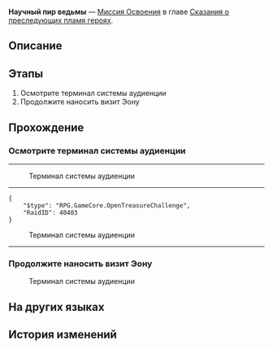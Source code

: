 {{Дополнить|Диалоги.}}
{{Миссия Инфобокс
|id              = 1040113
|Название        = 
|Изображение     = Миссия Освоения Научный пир ведьмы.png
|Тип             = Миссия Освоения
|События         = 
|Глава           = Сказания о преследующих пламя героях
|Условия         = Завершена [[Миссия Освоения]] ''[[О Кремнос, смой ржавчину крови II]]''
|Персонажи       = Герта; Первопроходец; Четвёртое Зеркало
|СтартЛокация    = [[Космическая станция «Герта»]] — [[Изолированная зона]]
|Локации         = Изолированная зона
|Предыдущая      = О Кремнос, смой ржавчину крови II
|Следующая       = О герой, прими ядро пламени
|Награды         = Опыт Освоения*800; Звёздный нефрит*100; Путеводитель путешественника*9; Утраченный кристалл*9; Небесная амброзия*160; Кредиты*100 000
}}
'''Научный пир ведьмы''' — [[Миссия Освоения]] в главе [[Сказания о преследующих пламя героях]].

==Описание==
{{Описание|Ценой погружения в молчание всей космической станции, Герта запускает терминал системы аудиенции и пытается установить контакт с Нус. Она устраняет ошибки во всех зонах и находит вора памяти, но процесс аудиенции прерывает вторжение Вельта и Воскресенья. Но у экспресса есть цель...}}

==Этапы==
# Осмотрите терминал системы аудиенции
# Продолжите наносить визит Эону

==Прохождение==
{{Дополнить}}

===Осмотрите терминал системы аудиенции===
{{Описание миссии|локация=Изолированная зона|На космической станции аудиенция Герты у Нус ещё не завершилась. Используя источники питания всей станции, Герта активировала терминал для системы аудиенции и попыталась связаться с Нус, но неожиданно потерпела неудачу. Проверка показала, что все три секции терминала неисправны. Герте пришлось лично спуститься и разбираться с каждой из них.}}
{{Диалог Начало}}
----
:{{tx}}

:{{Диалог|Разговор}} Терминал системы аудиенции
----
<!--Unknown TalkSentence: 140113201-->
<!--Unknown TalkSentence: 140113202-->
<!--Unknown TalkSentence: 140113203-->
<!--Unknown TalkSentence: 140113204-->
<!--Unknown TalkSentence: 140113205-->
<!--Unknown TalkSentence: 140113206-->
<!--Unknown TalkSentence: 140113207-->
<!--Unknown TalkSentence: 140113208-->
<!--Unknown TalkSentence: 140113209-->
<!--Unknown TalkSentence: 140113210-->
<!--Unknown TalkSentence: 140113211-->
<!--Unknown TalkSentence: 140113212-->
<pre>{
	"$type": "RPG.GameCore.OpenTreasureChallenge",
	"RaidID": 40403
}</pre>


:{{Диалог|Разговор}} Терминал системы аудиенции

----
:{{tx}}
{{Диалог Конец}}

===Продолжите наносить визит Эону===
{{Диалог Начало}}

:{{Диалог|Разговор}} Терминал системы аудиенции

{{Диалог Конец}}

==На других языках==
{{На других языках
|en   = A Witch's Scientific Repose
|zhs  = 魔女的科学剩宴
|zht  = 魔女的科學剩宴
|ja   = 魔女の科学的余剰
|ko   = 마녀의 자투리 과학
|es   = Sobras científicas de una bruja
|fr   = Repos scientifique d'une sorcière
|ru   = Научный пир ведьмы
|th   = เศษเสี้ยวการวิจัยของแม่มด
|vi   = Tiệc Khoa Học Của Ma Nữ
|de   = Wissenschaftliche Rast einer Hexe
|id   = Pesta Ilmiah Penyihir
|pt   = O Repouso Científico Da Bruxa
}}

==История изменений==
{{История изменений|3.0}}

